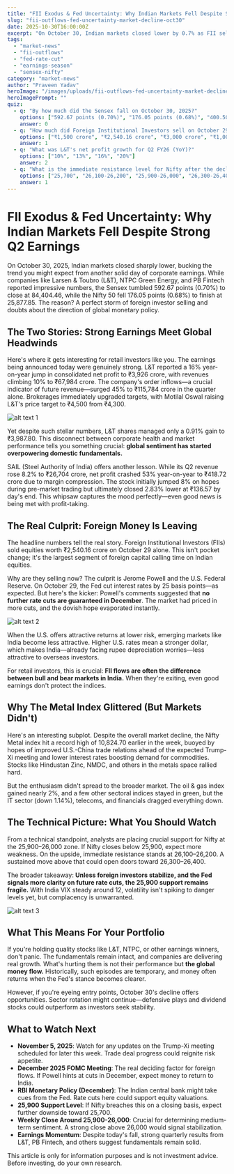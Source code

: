 ```yaml
---
title: "FII Exodus & Fed Uncertainty: Why Indian Markets Fell Despite Strong Q2 Earnings"
slug: "fii-outflows-fed-uncertainty-market-decline-oct30"
date: 2025-10-30T16:00:00Z
excerpt: "On October 30, Indian markets closed lower by 0.7% as FII selling and Fed's hawkish stance overshadowed strong earnings from L&T and other corporates. A deeper look at what spooked investors."
tags:
  - "market-news"
  - "fii-outflows"
  - "fed-rate-cut"
  - "earnings-season"
  - "sensex-nifty"
category: "market-news"
author: "Praveen Yadav"
heroImage: "/images/uploads/fii-outflows-fed-uncertainty-market-decline-oct30/hero-image.jpg"
heroImagePrompt: ""
quiz:
  - q: "By how much did the Sensex fall on October 30, 2025?"
    options: ["592.67 points (0.70%)", "176.05 points (0.68%)", "400.50 points (0.50%)", "700 points (0.85%)"]
    answer: 0
  - q: "How much did Foreign Institutional Investors sell on October 29?"
    options: ["₹1,500 crore", "₹2,540.16 crore", "₹3,000 crore", "₹1,000 crore"]
    answer: 1
  - q: "What was L&T's net profit growth for Q2 FY26 (YoY)?"
    options: ["10%", "13%", "16%", "20%"]
    answer: 2
  - q: "What is the immediate resistance level for Nifty after the decline?"
    options: ["25,700", "26,100-26,200", "25,900-26,000", "26,300-26,400"]
    answer: 1
---
```


# FII Exodus & Fed Uncertainty: Why Indian Markets Fell Despite Strong Q2 Earnings

On October 30, 2025, Indian markets closed sharply lower, bucking the trend you might expect from another solid day of corporate earnings. While companies like Larsen & Toubro (L&T), NTPC Green Energy, and PB Fintech reported impressive numbers, the Sensex tumbled 592.67 points (0.70%) to close at 84,404.46, while the Nifty 50 fell 176.05 points (0.68%) to finish at 25,877.85. The reason? A perfect storm of foreign investor selling and doubts about the direction of global monetary policy.

## The Two Stories: Strong Earnings Meet Global Headwinds

Here's where it gets interesting for retail investors like you. The earnings being announced today were genuinely strong. L&T reported a 16% year-on-year jump in consolidated net profit to ₹3,926 crore, with revenues climbing 10% to ₹67,984 crore. The company's order inflows—a crucial indicator of future revenue—surged 45% to ₹115,784 crore in the quarter alone. Brokerages immediately upgraded targets, with Motilal Oswal raising L&T's price target to ₹4,500 from ₹4,300.

![alt text 1](/images/uploads/fii-outflows-fed-uncertainty-market-decline-oct30/lt-earnings.png)

Yet despite such stellar numbers, L&T shares managed only a 0.91% gain to ₹3,987.80. This disconnect between corporate health and market performance tells you something crucial: **global sentiment has started overpowering domestic fundamentals.**

SAIL (Steel Authority of India) offers another lesson. While its Q2 revenue rose 8.2% to ₹26,704 crore, net profit crashed 53% year-on-year to ₹418.72 crore due to margin compression. The stock initially jumped 8% on hopes during pre-market trading but ultimately closed 2.83% lower at ₹136.57 by day's end. This whipsaw captures the mood perfectly—even good news is being met with profit-taking.

## The Real Culprit: Foreign Money Is Leaving

The headline numbers tell the real story. Foreign Institutional Investors (FIIs) sold equities worth ₹2,540.16 crore on October 29 alone. This isn't pocket change; it's the largest segment of foreign capital calling time on Indian equities.

Why are they selling now? The culprit is Jerome Powell and the U.S. Federal Reserve. On October 29, the Fed cut interest rates by 25 basis points—as expected. But here's the kicker: Powell's comments suggested that **no further rate cuts are guaranteed in December**. The market had priced in more cuts, and the dovish hope evaporated instantly.

![alt text 2](/images/uploads/fii-outflows-fed-uncertainty-market-decline-oct30/fii-outflows.png)

When the U.S. offers attractive returns at lower risk, emerging markets like India become less attractive. Higher U.S. rates mean a stronger dollar, which makes India—already facing rupee depreciation worries—less attractive to overseas investors.

For retail investors, this is crucial: **FII flows are often the difference between bull and bear markets in India.** When they're exiting, even good earnings don't protect the indices.

## Why The Metal Index Glittered (But Markets Didn't)

Here's an interesting subplot. Despite the overall market decline, the Nifty Metal index hit a record high of 10,824.70 earlier in the week, buoyed by hopes of improved U.S.-China trade relations ahead of the expected Trump-Xi meeting and lower interest rates boosting demand for commodities. Stocks like Hindustan Zinc, NMDC, and others in the metals space rallied hard.

But the enthusiasm didn't spread to the broader market. The oil & gas index gained nearly 2%, and a few other sectoral indices stayed in green, but the IT sector (down 1.14%), telecoms, and financials dragged everything down.

## The Technical Picture: What You Should Watch

From a technical standpoint, analysts are placing crucial support for Nifty at the 25,900–26,000 zone. If Nifty closes below 25,900, expect more weakness. On the upside, immediate resistance stands at 26,100–26,200. A sustained move above that could open doors toward 26,300–26,400.

The broader takeaway: **Unless foreign investors stabilize, and the Fed signals more clarity on future rate cuts, the 25,900 support remains fragile.** With India VIX steady around 12, volatility isn't spiking to danger levels yet, but complacency is unwarranted.

![alt text 3](/images/uploads/fii-outflows-fed-uncertainty-market-decline-oct30/market-decline.png)

## What This Means For Your Portfolio

If you're holding quality stocks like L&T, NTPC, or other earnings winners, don't panic. The fundamentals remain intact, and companies are delivering real growth. What's hurting them is not their performance but **the global money flow.** Historically, such episodes are temporary, and money often returns when the Fed's stance becomes clearer.

However, if you're eyeing entry points, October 30's decline offers opportunities. Sector rotation might continue—defensive plays and dividend stocks could outperform as investors seek stability.

## What to Watch Next

- **November 5, 2025**: Watch for any updates on the Trump-Xi meeting scheduled for later this week. Trade deal progress could reignite risk appetite.
- **December 2025 FOMC Meeting**: The real deciding factor for foreign flows. If Powell hints at cuts in December, expect money to return to India.
- **RBI Monetary Policy (December)**: The Indian central bank might take cues from the Fed. Rate cuts here could support equity valuations.
- **25,900 Support Level**: If Nifty breaches this on a closing basis, expect further downside toward 25,700.
- **Weekly Close Around 25,900-26,000**: Crucial for determining medium-term sentiment. A strong close above 26,000 would signal stabilization.
- **Earnings Momentum**: Despite today's fall, strong quarterly results from L&T, PB Fintech, and others suggest fundamentals remain solid.

This article is only for information purposes and is not investment advice. Before investing, do your own research.
